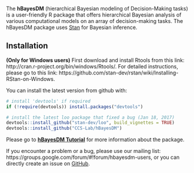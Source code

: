 
The **hBayesDM** (hierarchical Bayesian modeling of Decision-Making tasks) is a user-friendly R package that offers hierarchical Bayesian analysis of various computational models on an array of decision-making tasks. The hBayesDM package uses [Stan](http://mc-stan.org/) for Bayesian inference. 

Installation
------------
**(Only for Windows users)** First download and install Rtools from this link: http://cran.r-project.org/bin/windows/Rtools/. For detailed instructions, please go to this link: https://github.com/stan-dev/rstan/wiki/Installing-RStan-on-Windows. 


You can install the latest version from github with:

``` r
# install 'devtools' if required
if (!require(devtools)) install.packages("devtools")  

# install the latest loo package that fixed a bug (Jan 18, 2017)
devtools::install_github("stan-dev/loo", build_vignettes = TRUE)  
devtools::install_github("CCS-Lab/hBayesDM")
```

Please go to **[hBayesDM Tutorial](http://rpubs.com/CCSL/hBayesDM)** for more information about the package.


If you encounter a problem or a bug, please use our mailing list: https://groups.google.com/forum/#!forum/hbayesdm-users, or you can directly create an issue on [GitHub](https://github.com/CCS-Lab/hBayesDM/issues/new). 


